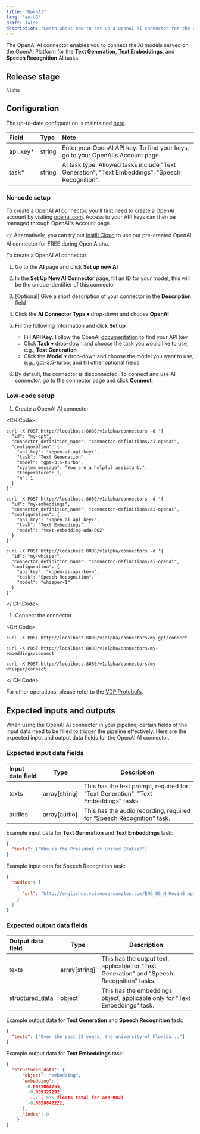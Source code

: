 ```yaml
---
title: "OpenAI"
lang: "en-US"
draft: false
description: "Learn about how to set up a OpenAI AI connector for the unstructured data pipeline tool VDP https://github.com/instill-ai/vdp"
---
```


The OpenAI AI connector enables you to connect the AI models served on the OpenAI Platform for the **Text Generation**, **Text Embeddings**, and **Speech Recognition** AI tasks.

## Release stage

`Alpha`

## Configuration

The up-to-date configuration is maintained [here](https://github.com/instill-ai/connector-ai/blob/main/pkg/openai/config/seed/definitions.json).

| Field     | Type   | Note                                                                                            |
| :-------- | :----- | :---------------------------------------------------------------------------------------------- |
| api_key\* | string | Enter your OpenAI API key. To find your keys, go to your OpenAI's Account page.                 |
| task\*    | string | AI task type. Allowed tasks include "Text Generation", "Text Embeddings", "Speech Recognition". |

### No-code setup

<InfoBlock type="info" title="Prerequisites">

To create a OpenAI AI connector, you'll first need to create a
OpenAI account by visiting [openai.com](https://openai.com).
Access to your API keys can then be managed through OpenAI's Account
page.

👉 Alternatively, you can try out [Instill Cloud](https://console.instill.tech)
to use our pre-created OpenAI AI connector for FREE during Open Alpha.

</InfoBlock>

To create a OpenAI AI connector:

1. Go to the **AI** page and click **Set up new AI**
2. In the **Set Up New AI Connector** page, fill an ID for your model, this will be the unique identifier of this connector
3. [Optional] Give a short description of your connector in the **Description** field
4. Click the **AI Connector Type** ▾ drop-down and choose **OpenAI**
5. Fill the following information and click **Set up**

   - Fill **API Key**. Follow the OpenAI [documentation](https://platform.openai.com/docs/api-reference/authentication) to find your API key
   - Click **Task** ▾ drop-down and choose the task you would like to use, e.g., **Text Generation**
   - Click the **Model** ▾ drop-down and choose the model you want to use, e.g., gpt-3.5-turbo, and fill other optional fields

6. By default, the connector is disconnected. To connect and use AI connector, go to the connector page and click **Connect**.

### Low-code setup

1. Create a OpenAI AI connector

<CH.Code>
```shellscript cURL(text-generation)
curl -X POST http://localhost:8080/v1alpha/connectors -d '{
  "id": "my-gpt",
  "connector_definition_name": "connector-definitions/ai-openai",
  "configuration": {
    "api_key": "<open-ai-api-key>",
    "task": "Text Generation",
    "model": "gpt-3.5-turbo",
    "system_message": "You are a helpful assistant.",
    "temperature": 1,
    "n": 1
  }
}'
```
```shellscript cURL(text-embeddings)
curl -X POST http://localhost:8080/v1alpha/connectors -d '{
  "id": "my-embeddings",
  "connector_definition_name": "connector-definitions/ai-openai",
  "configuration": {
    "api_key": "<open-ai-api-key>",
    "task": "Text Embeddings",
    "model": "text-embedding-ada-002"
  }
}'
```
```shellscript cURL(speech-recognition)
curl -X POST http://localhost:8080/v1alpha/connectors -d '{
  "id": "my-whisper",
  "connector_definition_name": "connector-definitions/ai-openai",
  "configuration": {
    "api_key": "<open-ai-api-key>",
    "task": "Speech Recognition",
    "model": "whisper-1"
  }
}'
```
</ CH.Code>

1. Connect the connector

<CH.Code>

```shellscript cURL(text-generation)
curl -X POST http://localhost:8080/v1alpha/connectors/my-gpt/connect
```

```shellscript cURL(text-embeddings)
curl -X POST http://localhost:8080/v1alpha/connectors/my-embeddings/connect
```

```shellscript cURL(speech-recognition)
curl -X POST http://localhost:8080/v1alpha/connectors/my-whisper/connect
```

</ CH.Code>

For other operations, please refer to the [VDP Protobufs](https://buf.build/instill-ai/protobufs).

## Expected inputs and outputs

When using the OpenAI AI connector in your pipeline, certain fields of the input data need to be filled to trigger the pipeline effectively.
Here are the expected input and output data fields for the OpenAI AI connector.

### Expected input data fields

| Input data field | Type          | Description                                                                        |
| :--------------- | ------------- | ---------------------------------------------------------------------------------- |
| texts            | array[string] | This has the text prompt, required for "Text Generation", "Text Embeddings" tasks. |
| audios           | array[audio]  | This has the audio recording, required for "Speech Recognition" task.              |

Example input data for **Text Generation** and **Text Embeddings** task:

```json
{
  "texts": ["Who is the President of United States?"]
}
```

Example input data for Speech Recognition task:

```json
{
  "audios": [
    {
      "url": "http://englishus.voiceoversamples.com/ENG_US_M_KevinS.mp3"
    }
  ]
}
```

### Expected output data fields

| Output data field | Type          | Description                                                                                |
| :---------------- | ------------- | ------------------------------------------------------------------------------------------ |
| texts             | array[string] | This has the output text, applicable for "Text Generation" and "Speech Recognition" tasks. |
| structured_data   | object        | This has the embeddings object, applicable only for "Text Embeddings" task.                |

Example output data for **Text Generation** and **Speech Recognition** task:

```json
{
  "texts": ["Over the past 32 years, the university of Florida..."]
}
```

Example output data for **Text Embeddings** task:

```json
{
  "structured_data": {
      "object": "embedding",
      "embedding": [
        0.0023064255,
        -0.009327292,
        .... (1536 floats total for ada-002)
        -0.0028842222,
      ],
      "index": 0
    }
}
```
